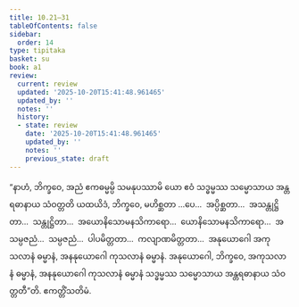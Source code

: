 ```yaml
---
title: 10.21–31
tableOfContents: false
sidebar:
  order: 14
type: tipitaka
basket: su
book: a1
review:
  current: review
  updated: '2025-10-20T15:41:48.961465'
  updated_by: ''
  notes: ''
  history:
  - state: review
    date: '2025-10-20T15:41:48.961465'
    updated_by: ''
    notes: ''
    previous_state: draft
---
```



<DynamicBreadcrumb />


<ReviewStatus review={frontmatter.review} showDetails={true} />

<HypothesisAnnotation frontmatter={frontmatter} />

<Division number="118–128" book="a1" e="ch" v="15">

<Paragraph number="231" book="a1">
“နာဟံ, ဘိက္ခဝေ, အညံ ဧကဓမ္မမ္ပိ သမနုပဿာမိ ယော ဧဝံ သဒ္ဓမ္မဿ သမ္မောသာယ အန္တရဓာနာယ သံဝတ္တတိ ယထယိဒံ, ဘိက္ခဝေ, မဟိစ္ဆတာ …ပေ…  အပ္ပိစ္ဆတာ…  အသန္တုဋ္ဌိတာ…  သန္တုဋ္ဌိတာ…  အယောနိသောမနသိကာရော…  ယောနိသောမနသိကာရော…  အသမ္ပဇညံ…  သမ္ပဇညံ…  ပါပမိတ္တတာ…  ကလျာဏမိတ္တတာ…  အနုယောဂေါ အကုသလာနံ ဓမ္မာနံ, အနနုယောဂေါ ကုသလာနံ ဓမ္မာနံ. အနုယောဂေါ, ဘိက္ခဝေ, အကုသလာနံ ဓမ္မာနံ, အနနုယောဂေါ ကုသလာနံ ဓမ္မာနံ သဒ္ဓမ္မဿ သမ္မောသာယ အန္တရဓာနာယ သံဝတ္တတီ”တိ.

</Paragraph>
</Division>

<Paragraph number="232" type="center" book="a1">
ဧကတ္တိံသတိမံ.
</Paragraph>